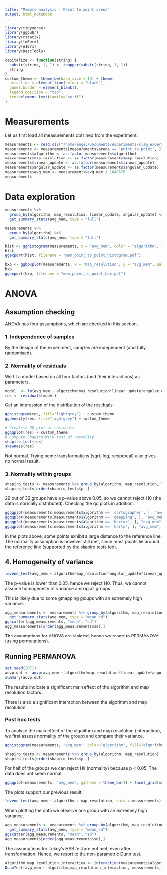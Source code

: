 ```yaml
---
title: "Memory analysis - Point to point arena"
output: html_notebook
---
```


```r
library(tidyverse)
library(ggpubr)
library(rstatix)
library(lmPerm)
library(e1071)
library(DescTools)

capitalize <- function(string) {
  substr(string, 1, 1) <- toupper(substr(string, 1, 1))
  string
}
custom_theme <- theme_bw(base_size = 19) + theme(
  axis.line = element_line(colour = "black"),
  panel.border = element_blank(),
  legend.position = "top",
  text=element_text(family="serif"),
)
```

# Measurements
Let us first load all measurements obtained from the experiment.

```r
measurements <- read.csv("/home/engel/Documents/experiments/slam_experiment/run_table.csv")
measurements <- measurements[measurements$arena == 'point_to_point', ]
measurements$algorithm <- as.factor(measurements$algorithm)
measurements$map_resolution <- as.factor(measurements$map_resolution)
measurements$linear_update <- as.factor(measurements$linear_update)
measurements$angular_update <- as.factor(measurements$angular_update)
measurements$avg_mem <- measurements$avg_mem / 1048576
measurements
```

# Data exploration
```r
measurements %>%
  group_by(algorithm, map_resolution, linear_update, angular_update) %>%
  get_summary_stats(avg_mem, type = "full")

measurements %>%
  group_by(algorithm) %>%
  get_summary_stats(avg_mem, type = "full")
```

```r
hist <- gghistogram(measurements, x = "avg_mem", color = "algorithm", fill = "algorithm", palette='jco') + custom_theme + xlab('Memory utilisation (MB)') + ylab('Count') + labs(color='Algorithm', fill='Algorithm') 
hist
ggexport(hist, filename = "mem_point_to_point_histogram.pdf")
```

```r
bxp <- ggboxplot(measurements, x = "map_resolution", y = "avg_mem", palette = "jco", color="algorithm", facet.by = c("linear_update", "angular_update"), labeller="label_both") + theme_bw(base_size = 19) + theme(legend.position="top", text=element_text(family="serif")) + xlab('Map resolution') + ylab('Memory utilisation (MB)') + labs(color='Algorithm', fill='Algorithm')
bxp
ggexport(bxp, filename = "mem_point_to_point_box.pdf")
```

# ANOVA

## Assumption checking
ANOVA has four assumptions, which are checked in this section.

### 1. Independence of samples
By the design of the experiment, samples are independent (and fully randomised).

### 2. Normality of residuals
We fit a model based on all four factors (and their interactions) as parameters.
```r
model  <- lm(avg_mem ~ algorithm*map_resolution*linear_update*angular_update, data = measurements)
res <- residuals(model)
```

Get an impression of the distribution of the residuals
```r
gghistogram(res, fill="lightgrey") + custom_theme
ggdensity(res, fill="lightgrey") + custom_theme

# Create a QQ plot of residuals
ggqqplot(res) + custom_theme
# Compute Shapiro-Wilk test of normality
shapiro_test(res)
skewness(res)
```
Not normal. Trying some transformations (sqrt, log, reciprocal) also gives no normal result.

### 3. Normality within groups
```r
shapiro_tests <- measurements %>% group_by(algorithm, map_resolution, linear_update, angular_update)  %>% shapiro_test(avg_mem)
shapiro_tests[order(shapiro_tests$p),]
```

29 out of 32 groups have a p-value above 0.05, so we cannot reject H0 (the data is normally distributed). Checking the qq plots in addition.

```r
ggqqplot(measurements[measurements$algorithm == 'cartographer', ], "avg_mem", ggtheme = theme_bw()) + facet_grid( linear_update + angular_update ~ map_resolution, labeller = "label_both")
ggqqplot(measurements[measurements$algorithm == 'gmapping', ], "avg_mem", ggtheme = theme_bw()) + facet_grid(linear_update + angular_update ~ map_resolution, labeller = "label_both")
ggqqplot(measurements[measurements$algorithm == 'hector', ], "avg_mem", ggtheme = theme_bw()) + facet_grid(linear_update + angular_update ~ map_resolution, labeller = "label_both")
ggqqplot(measurements[measurements$algorithm == 'karto', ], "avg_mem", ggtheme = theme_bw()) + facet_grid(linear_update + angular_update ~ map_resolution, labeller = "label_both")
```

In the plots above, some points exhibit a large distance to the reference line. The normality assumption is however still met, since most points lie around the reference line (supported by the shapiro tests too).

## 4. Homogeneity of variance

```r
levene_test(avg_mem ~ algorithm*map_resolution*angular_update*linear_update, data = measurements)
```
The p-value is lower than 0.05, hence we reject H0. Thus, we cannot assume homogeneity of variance among all groups.

This is likely due to some gmapping groups with an extremely high variance.

```r
agg_measurements <- measurements %>% group_by(algorithm, map_resolution, linear_update, angular_update) %>%
  get_summary_stats(avg_mem, type = "mean_sd")
ggscatter(agg_measurements, "mean", "sd")
agg_measurements[order(agg_measurements$sd),]
```
The assumptions for ANOVA are violated, hence we resort to PERMANOVA (using permutations).

## Running PERMANOVA
```r
set.seed(2071)
aovp.out <- aovp(avg_mem ~ algorithm*map_resolution*linear_update*angular_update, data=measurements, maxIter=100000000, nCycle=1)
summary(aovp.out)
```

The results indicate a significant main effect of the algorithm and map resolution factors.

There is also a significant interaction between the algorithm and map resolution.

### Post hoc tests
To analyse the main effect of the algorithm and map resolution (interaction), we first assess normality of the groups and compare their variance.

```r
gghistogram(measurements, 'avg_mem', color="algorithm", fill="algorithm") + custom_theme

shapiro_tests <- measurements %>% group_by(algorithm, map_resolution)  %>% shapiro_test(avg_mem)
shapiro_tests[order(shapiro_tests$p),]
```
For half of the groups we can reject H0 (normality) because p < 0.05. The data does not seem normal.

```r
ggqqplot(measurements, "avg_mem", ggtheme = theme_bw()) + facet_grid(map_resolution ~ algorithm, labeller = "label_both")
```
The plots support our previous result.

```r
levene_test(avg_mem ~ algorithm : map_resolution, data = measurements)
```
When plotting the data we observe one group with an extremely high variance.

```r
agg_measurements <- measurements %>% group_by(algorithm, map_resolution) %>%
  get_summary_stats(avg_mem, type = "mean_sd")
ggscatter(agg_measurements, "mean", "sd")
agg_measurements[order(agg_measurements$sd),]
```

The assumptions for Tukey's HSB test are not met, even after transformation. Hence, we resort to the non-parametric Dunn test.

```r
algorithm_map_resolution_interaction <- interaction(measurements$algorithm, measurements$map_resolution)
DunnTest(avg_mem ~ algorithm_map_resolution_interaction, measurements, method='BH')
```
